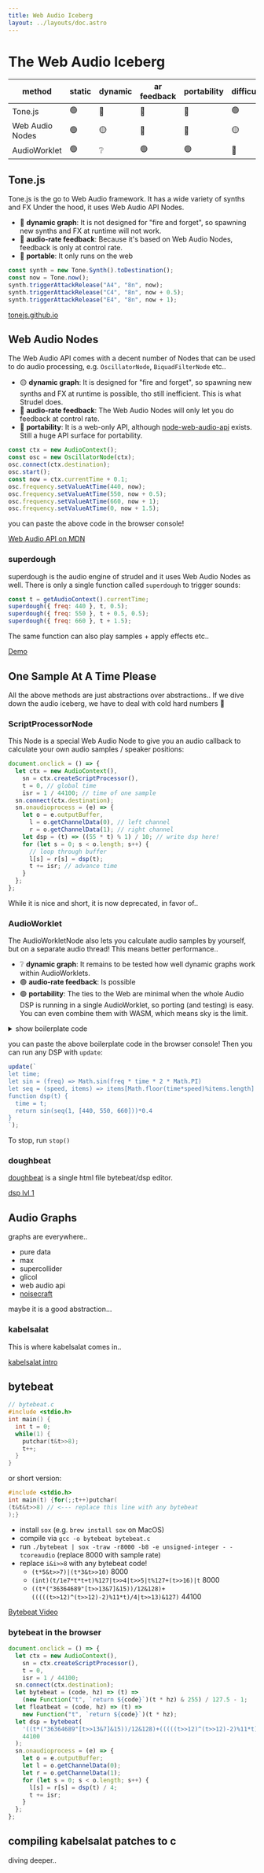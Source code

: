 ```yaml
---
title: Web Audio Iceberg
layout: ../layouts/doc.astro
---
```


# The Web Audio Iceberg

| method          | static | dynamic | ar feedback | portability | difficulty |
| --------------- | ------ | ------- | ----------- | ----------- | ---------- |
| Tone.js         | 🟢     | 🔴      | 🔴          | 🔴          | 🟢         |
| Web Audio Nodes | 🟢     | 🟡      | 🔴          | 🔴          | 🟡         |
| AudioWorklet    | 🟢     | ❔      | 🟢          | 🟢          | 🔴         |

## Tone.js

Tone.js is the go to Web Audio framework. It has a wide variety of synths and FX
Under the hood, it uses Web Audio API Nodes.

- 🔴 **dynamic graph**: It is not designed for "fire and forget", so spawning new synths and FX at runtime will not work.
- 🔴 **audio-rate feedback**: Because it's based on Web Audio Nodes, feedback is only at control rate.
- 🔴 **portable**: It only runs on the web

```js
const synth = new Tone.Synth().toDestination();
const now = Tone.now();
synth.triggerAttackRelease("A4", "8n", now);
synth.triggerAttackRelease("C4", "8n", now + 0.5);
synth.triggerAttackRelease("E4", "8n", now + 1);
```

[tonejs.github.io](https://tonejs.github.io/)

## Web Audio Nodes

The Web Audio API comes with a decent number of Nodes that can be used to do audio processing, e.g. `OscillatorNode`, `BiquadFilterNode` etc..

- 🟡 **dynamic graph**: It is designed for "fire and forget", so spawning new synths and FX at runtime is possible, tho still inefficient. This is what Strudel does.
- 🔴 **audio-rate feedback**: The Web Audio Nodes will only let you do feedback at control rate.
- 🔴 **portability**: It is a web-only API, although [node-web-audio-api](https://github.com/ircam-ismm/node-web-audio-api) exists. Still a huge API surface for portability.

```js
const ctx = new AudioContext();
const osc = new OscillatorNode(ctx);
osc.connect(ctx.destination);
osc.start();
const now = ctx.currentTime + 0.1;
osc.frequency.setValueAtTime(440, now);
osc.frequency.setValueAtTime(550, now + 0.5);
osc.frequency.setValueAtTime(660, now + 1);
osc.frequency.setValueAtTime(0, now + 1.5);
```

you can paste the above code in the browser console!

[Web Audio API on MDN](https://developer.mozilla.org/en-US/docs/Web/API/Web_Audio_API)

### superdough

superdough is the audio engine of strudel and it uses Web Audio Nodes as well.
There is only a single function called `superdough` to trigger sounds:

```js
const t = getAudioContext().currentTime;
superdough({ freq: 440 }, t, 0.5);
superdough({ freq: 550 }, t + 0.5, 0.5);
superdough({ freq: 660 }, t + 1.5);
```

The same function can also play samples + apply effects etc..

[Demo](https://codesandbox.io/p/sandbox/superdough-demo-forked-sf8djh?file=%2Fsrc%2Findex.js%3A12%2C4)

## One Sample At A Time Please

All the above methods are just abstractions over abstractions.. If we dive down the audio iceberg, we have to deal with cold hard numbers 🥶

### ScriptProcessorNode

This Node is a special Web Audio Node to give you an audio callback to calculate your own audio samples / speaker positions:

```js
document.onclick = () => {
  let ctx = new AudioContext(),
    sn = ctx.createScriptProcessor(),
    t = 0, // global time
    isr = 1 / 44100; // time of one sample
  sn.connect(ctx.destination);
  sn.onaudioprocess = (e) => {
    let o = e.outputBuffer,
      l = o.getChannelData(0), // left channel
      r = o.getChannelData(1); // right channel
    let dsp = (t) => ((55 * t) % 1) / 10; // write dsp here!
    for (let s = 0; s < o.length; s++) {
      // loop through buffer
      l[s] = r[s] = dsp(t);
      t += isr; // advance time
    }
  };
};
```

While it is nice and short, it is now deprecated, in favor of..

### AudioWorklet

The AudioWorkletNode also lets you calculate audio samples by yourself, but on a separate audio thread! This means better performance..

- ❔ **dynamic graph**: It remains to be tested how well dynamic graphs work within AudioWorklets.
- 🟢 **audio-rate feedback**: Is possible
- 🟢 **portability**: The ties to the Web are minimal when the whole Audio DSP is running in a single AudioWorklet, so porting (and testing) is easy. You can even combine them with WASM, which means sky is the limit.

<details>
<summary>show boilerplate code</summary>

```js
let ac;
document.addEventListener("click", function initAudio() {
  ac = new AudioContext();
  ac.resume();
  document.removeEventListener("click", initAudio);
});

async function getSimpleDynamicWorklet(ac, code, hz = ac.sampleRate) {
  const name = `simple-custom-${Date.now()}`;
  let srcSampleRate = hz || ac.sampleRate;
  const workletCode = `${code}
        class MyProcessor extends AudioWorkletProcessor {
  constructor() {
    super();
    this.t = 0;
    this.stopped = false;
    this.port.onmessage = (e) => {
      if(e.data==='stop') {
        this.stopped = true;
      }
    };
  }
  process(inputs, outputs, parameters) {
    const output = outputs[0];
    for (let i = 0; i < output[0].length; i++) {
      const out = dsp(this.t / ${ac.sampleRate});
      output.forEach((channel) => {
        channel[i] = out;
      });
      this.t++;
    }
    return !this.stopped;
  }
}
registerProcessor('${name}', MyProcessor);
  `;
  const base64String = btoa(workletCode);
  const dataURL = `data:text/javascript;base64,${base64String}`;
  if (!ac.audioWorklet) {
    console.error(
      "You need to be on a secure origin (https or localhost) site!"
    );
  }
  await ac.audioWorklet.addModule(dataURL);
  const node = new AudioWorkletNode(ac, name);
  const stop = () => node.port.postMessage("stop");
  return { node, stop };
}

// control
let worklet,
  hz = 44100;
const stop = async () => {
  worklet?.stop();
  worklet?.node?.disconnect();
};
const update = async (code) => {
  ac = ac || new AudioContext();
  await ac.resume();
  stop();
  worklet = await getSimpleDynamicWorklet(ac, code, hz);
  worklet.node.connect(ac.destination);
};
```

</details>

you can paste the above boilerplate code in the browser console! Then you can run any DSP with `update`:

```js
update(`
let time;
let sin = (freq) => Math.sin(freq * time * 2 * Math.PI)
let seq = (speed, items) => items[Math.floor(time*speed)%items.length]
function dsp(t) {
  time = t;
  return sin(seq(1, [440, 550, 660]))*0.4
}
`);
```

To stop, run `stop()`

### doughbeat

[doughbeat](https://github.com/felixroos/doughbeat) is a single html file bytebeat/dsp editor.

[dsp lvl 1](https://loophole-letters.netlify.app/dsp-lvl1/)

## Audio Graphs

graphs are everywhere..

- pure data
- max
- supercollider
- glicol
- web audio api
- [noisecraft](https://noisecraft.app/)

maybe it is a good abstraction...

### kabelsalat

This is where kabelsalat comes in..


<MiniRepl
  code="impulse(2).seq(440, 550, 660).sine().out()"
  client:visible="solid"
/>

[kabelsalat intro](/kabelsalat/learn/)

## bytebeat

```c
// bytebeat.c
#include <stdio.h>
int main() {
  int t = 0;
  while(1) {
    putchar(t&t>>8);
    t++;
  }
}
```

or short version:

```c
#include <stdio.h>
int main(t) {for(;;t++)putchar(
(t&t&t>>8) // <--- replace this line with any bytebeat
);}
```

- install `sox` (e.g. `brew install sox` on MacOS)
- compile via `gcc -o bytebeat bytebeat.c`
- run `./bytebeat | sox -traw -r8000 -b8 -e unsigned-integer - -tcoreaudio` (replace 8000 with sample rate)
- replace `i&i>>8` with any bytebeat code!
  - `(t*5&t>>7)|(t*3&t>>10)` 8000
  - `(int)(t/1e7*t*t+t)%127|t>>4|t>>5|t%127+(t>>16)|t` 8000
  - `((t*("36364689"[t>>13&7]&15))/12&128)+(((((t>>12)^(t>>12)-2)%11*t)/4|t>>13)&127)` 44100

[Bytebeat Video](https://www.youtube.com/watch?v=tCRPUv8V22o)

### bytebeat in the browser

```js
document.onclick = () => {
  let ctx = new AudioContext(),
    sn = ctx.createScriptProcessor(),
    t = 0,
    isr = 1 / 44100;
  sn.connect(ctx.destination);
  let bytebeat = (code, hz) => (t) =>
    (new Function("t", `return ${code}`)(t * hz) & 255) / 127.5 - 1;
  let floatbeat = (code, hz) => (t) =>
    new Function("t", `return ${code}`)(t * hz);
  let dsp = bytebeat(
    '((t*("36364689"[t>>13&7]&15))/12&128)+(((((t>>12)^(t>>12)-2)%11*t)/4|t>>13)&127)',
    44100
  );
  sn.onaudioprocess = (e) => {
    let o = e.outputBuffer;
    let l = o.getChannelData(0);
    let r = o.getChannelData(1);
    for (let s = 0; s < o.length; s++) {
      l[s] = r[s] = dsp(t) / 4;
      t += isr;
    }
  };
};
```

## compiling kabelsalat patches to c

diving deeper..

